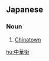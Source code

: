 ==Japanese==
{{ja-kanjitab|ちゅう|か|がい|yomi=on}}

===Noun===
{{ja-noun|ちゅうかがい}}

# [[Chinatown]] {{gloss|a Chinese district outside China}}

[[hu:中華街]]